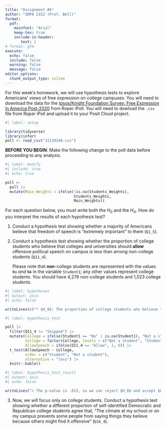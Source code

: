 ```yaml
---
title: "Assignment #6"
author: "SMPA 2152 (Prof. Bell)"
format:
  pdf:
    mainfont: "Arial"
    keep-tex: true
    include-in-header:
       text: |
# format: gfm
execute:
  echo: false
  include: false
  warning: false
  message: false
editor_options: 
  chunk_output_type: inline
---
```


For this week's homework, we will use hypothesis tests to explore Americans' views of free expression on college campuses. You will need to download the data for the [Ipsos/Knight Foundation Survey: Free Expression in America Post-2020](https://doi.org/10.25940/ROPER-31119146) from Roper iPoll. You will need to dowload the `.csv` file from Roper iPoll and upload it to your Posit Cloud project.

```r
#| label: setup

library(tidyverse)
library(infer)
poll <- read_csv("31119146.csv")
```

**BEFORE YOU BEGIN**: Make the following change to the poll data before proceeding to any analysis.

```r
#| label: modify
#| include: true
#| echo: true

poll <- 
  poll |>
  mutate(Main_Weights = ifelse(!is.na(Students_Weights),
                               Students_Weights,
                               Main_Weights))
```

For each question below, you must write both the $H_0$ and the $H_A$. How do you interpret the results of each hypothesis test?

1. Conduct a hypothesis test showing whether a majority of Americans believe that freedom of speech is "extremely important" to them (`Q1_5`).

2. Conduct a hypothesis test showing whether the proportion of college students who believe that colleges and universities should **allow** offensive political speech on campus is less than among non-college students (`Q11_4`).

    Please note that **non**-college students are represented with the values `No` *and* `NA` in the variable `Student1`; any other values represent college students. You should have 4,276 non-college students and 1,023 college students. 

```r
#| label: hypotheses
#| output: asis
#| echo: false

writeLines(c("* $H_0$: The proportion of college students who believe that colleges and universities should allow offensive political speech is greater than or equal to the proportion among non-college students.", "* $H_A$: The proportion of college students who believe that colleges and universities should allow offensive political speech is less than the proportion among non-college students."), sep = "\n")
```

```r
#| label: hypothesis_test

poll |>
  filter(Q11_4 != "Skipped") |>
  mutate(College = ifelse(Student1 == "No" | is.na(Student1), "Not a student", "Student"),
         College = factor(College, levels = c("Not a student", "Student")),
         AllowSpeech = ifelse(Q11_4 == "Allow", 1, 0)) |>
  t_test(AllowSpeech ~ College,
         order = c("Student", "Not a student"),
         alternative = "less") |>
  knitr::kable()
```

```r
#| label: hypothesis_test_result
#| output: asis
#| echo: false

writeLines("> The p-value is .013, so we can reject $H_0$ and accept $H_A$, which is that non-college students are 3.8 percentage points less likely to support allowing offensive political speech on campus, on average.")
```

3. Now, we will focus only on college students. Conduct a hypothesis test showing whether a different proportion of self-identified Democratic and Republican college students agree that, "The climate at my school or on my campus prevents some people from saying things they believe because others might find it offensive" (`Q16_4`).